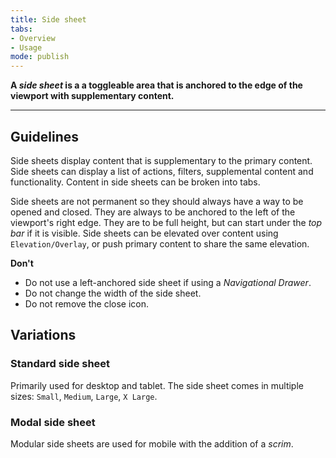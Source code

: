 ```yaml
---
title: Side sheet
tabs: 
- Overview
- Usage
mode: publish
---
```



**A *side sheet* is a a toggleable area that is anchored to the edge of the viewport with supplementary content.**
<!--One to two sentences as an introduction to the component-->

***

## Guidelines
<!--List how to use it, sizes, widths, grid interactions, color allowances -->

Side sheets display content that is supplementary to the primary content. Side sheets can display a list of actions, filters, supplemental content and functionality. Content in side sheets can be broken into tabs. 

Side sheets are not permanent so they should always have a way to be opened and closed.  They are always to be anchored to the left of the viewport's right edge. They are to be full height, but can start under the *top bar* if it is visible. Side sheets can be elevated over content using `Elevation/Overlay`, or push primary content to share the same elevation. 

  
**Don't**
<!--Bullet point list if needed -->

* Do not use a left-anchored side sheet if using a *Navigational Drawer*.
* Do not change the width of the side sheet. 
* Do not remove the close icon. 


## Variations 
<!--One ### heading per frame in Figma, explaining each component in that frame. One 'content' section per variation if needed -->


<FigmaImage url="https://www.figma.com/file/0bGXR2sCwMVSDNyyzu5BXrO5/UI%E2%80%94User-Interface?node-id=2822%3A169" />  


### Standard side sheet

Primarily used for desktop and tablet. The side sheet comes in multiple sizes: `Small`, `Medium`, `Large`, `X Large`. 


### Modal side sheet

Modular side sheets are used for mobile with the addition of a *scrim*. 
